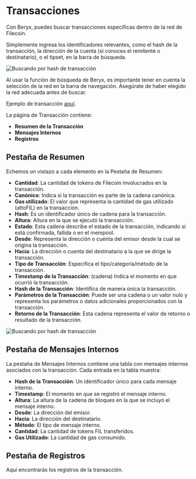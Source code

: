# Transacciones

Con Beryx, puedes buscar transacciones específicas dentro de la red de Filecoin.

Simplemente ingresa los identificadores relevantes, como el hash de la transacción, la dirección de la cuenta (si conoces el remitente o destinatario), o el tipset, en la barra de búsqueda.

![Buscando por hash de transacción](../assets/image-3.webp)

Al usar la función de búsqueda de Beryx, es importante tener en cuenta la selección de la red en la barra de navegación. Asegúrate de haber elegido la red adecuada antes de buscar.

Ejemplo de transacción [aquí](https://beryx.zondax.ch/v1/search/fil/mainnet/txs/bafy2bzaceab3xcn7qkcuj5oyifa6dn3ihke55bdmerphef4r6aorjdhk3uriq?tab=overview).

La página de Transacción contiene:

- **Resumen de la Transacción**
- **Mensajes Internos**
- **Registros**

## Pestaña de Resumen

Echemos un vistazo a cada elemento en la Pestaña de Resumen:

- **Cantidad**: La cantidad de tokens de Filecoin involucrados en la transacción.
- **Canónico**: Indica si la transacción es parte de la cadena canónica.
- **Gas utilizado**: El valor que representa la cantidad de gas utilizado (attoFIL) en la transacción.
- **Hash**: Es un identificador único de cadena para la transacción.
- **Altura**: Altura en la que se ejecutó la transacción.
- **Estado**: Esta cadena describe el estado de la transacción, indicando si está confirmada, fallida o en el mempool.
- **Desde**: Representa la dirección o cuenta del emisor desde la cual se origina la transacción.
- **Hacia**: La dirección o cuenta del destinatario a la que se dirige la transacción.
- **Tipo de Transacción**: Especifica el tipo/categoría/método de la transacción.
- **Timestamp de la Transacción**: (cadena) Indica el momento en que ocurrió la transacción.
- **Hash de la Transacción**: Identifica de manera única la transacción.
- **Parámetros de la Transacción**: Puede ser una cadena o un valor nulo y representa los parámetros o datos adicionales proporcionados con la transacción.
- **Retorno de la Transacción**: Esta cadena representa el valor de retorno o resultado de la transacción.

![Buscando por hash de transacción](../assets/image-2.webp)

## Pestaña de Mensajes Internos

La pestaña de Mensajes Internos contiene una tabla con mensajes internos asociados con la transacción. Cada entrada en la tabla muestra:

- **Hash de la Transacción**: Un identificador único para cada mensaje interno.
- **Timestamp**: El momento en que se registró el mensaje interno.
- **Altura**: La altura de la cadena de bloques en la que se incluyó el mensaje interno.
- **Desde**: La dirección del emisor.
- **Hacia**: La dirección del destinatario.
- **Método**: El tipo de mensaje interno.
- **Cantidad**: La cantidad de tokens FIL transferidos.
- **Gas Utilizado**: La cantidad de gas consumido.

## Pestaña de Registros

Aquí encontrarás los registros de la transacción.


